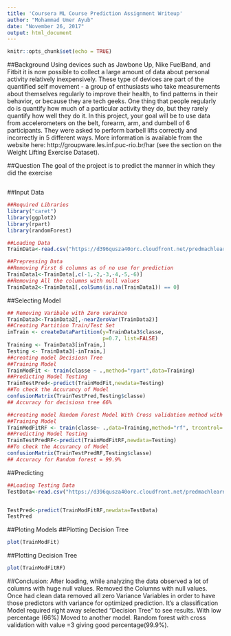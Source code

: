 ```yaml
---
title: 'Coursera ML Course Prediction Assignment Writeup'
author: "Mohammad Umer Ayub"
date: "November 26, 2017"
output: html_document
---
```


```r
knitr::opts_chunk$set(echo = TRUE)
```
##Background
Using devices such as Jawbone Up, Nike FuelBand, and Fitbit it is now possible to collect a large amount of data about personal activity relatively inexpensively. These type of devices are part of the quantified self movement - a group of enthusiasts who take measurements about themselves regularly to improve their health, to find patterns in their behavior, or because they are tech geeks. One thing that people regularly do is quantify how much of a particular activity they do, but they rarely quantify how well they do it. In this project, your goal will be to use data from accelerometers on the belt, forearm, arm, and dumbell of 6 participants. They were asked to perform barbell lifts correctly and incorrectly in 5 different ways. More information is available from the website here: http://groupware.les.inf.puc-rio.br/har (see the section on the Weight Lifting Exercise Dataset).

##Question
The goal of the project is to predict the manner in which they did the exercise
```r

```
##Input Data
```r
##Required Libraries
library("caret")
library(ggplot2)
library(rpart)
library(randomForest)

##Loading Data
TrainData<-read.csv("https://d396qusza40orc.cloudfront.net/predmachlearn/pml-training.csv")

##Prepressing Data 
##Removing First 6 columns as of no use for prediction
TrainData1<-TrainData[,c(-1,-2,-3,-4,-5,-6)]
##Removing All the columns with null values 
TrainData2<-TrainData1[,colSums(is.na(TrainData1)) == 0]

```

##Selecting Model
```r
## Removing Varibale with Zero varaince 
TrainData3<-TrainData2[,-nearZeroVar(TrainData2)]
##Creating Partition Train/Test Set
inTrain <- createDataPartition(y=TrainData3$classe,
                               p=0.7, list=FALSE)
Training <- TrainData3[inTrain,]
Testing <- TrainData3[-inTrain,]
##creating model Decisiosn Tree
##Training Model
TrainModFit <- train(classe ~ .,method="rpart",data=Training)
##Predicting Model Testing
TrainTestPred<-predict(TrainModFit,newdata=Testing)
##To check the Accurancy of Model
confusionMatrix(TrainTestPred,Testing$classe)
## Accuracy for decisiosn tree 66% 

##creating model Random Forest Model With Cross validation method with K fold = 3
##Training Model
TrainModFitRF <- train(classe~ .,data=Training,method="rf", trcontrol= trainControl(method = "cv",number = 3) )
##Predicting Model Testing
TrainTestPredRF<-predict(TrainModFitRF,newdata=Testing)
##To check the Accurancy of Model
confusionMatrix(TrainTestPredRF,Testing$classe)
## Accuracy for Random forest = 99.9% 

```

##Predicting
```r
##Loading Testing Data 
TestData<-read.csv("https://d396qusza40orc.cloudfront.net/predmachlearn/pml-testing.csv")


TestPred<-predict(TrainModFitRF,newdata=TestData)
TestPred

```

##Ploting Models
##Plotting Decision Tree
```r
plot(TrainModFit)
```

##Plotting Decision Tree
```r
plot(TrainModFitRF)
```

##Conclusion:
After loading, while analyzing the data observed a lot of columns with huge null values. Removed the Columns with null values. Once had clean data removed all zero Variance Variables in order to have those predictors with variance for optimized prediction. It's a classification Model required right away selected "Decision Tree" to see results. With low percentage (66%) Moved to another model. Random forest with cross validation with value =3 giving good percentage(99.9%).

